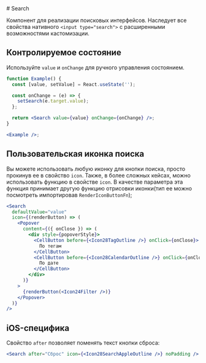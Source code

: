 <Overview>
# Search

Компонент для реализации поисковых интерфейсов. Наследует все свойства нативного `<input type="search">` с расширенными возможностями кастомизации.

</Overview>

## Контролируемое состояние

Используйте `value` и `onChange` для ручного управления состоянием.

```jsx
function Example() {
  const [value, setValue] = React.useState('');

  const onChange = (e) => {
    setSearch(e.target.value);
  };

  return <Search value={value} onChange={onChange} />;
}

<Example />;
```

## Пользовательская иконка поиска

Вы можете использовать любую иконку для кнопки поиска, просто прокинув ее в свойство `icon`. Также, в более сложных кейсах, можно использовать функцию в свойстве `icon`.
В качестве параметра эта функция принимает другую функцию отрисовки иконки(тип ее можно посмотреть импортировав `RenderIconButtonFn`);

```jsx
<Search
  defaultValue="value"
  icon={(renderButton) => (
    <Popover
      content={({ onClose }) => (
        <div style={popoverStyle}>
          <CellButton before={<Icon28TagOutline />} onClick={onClose}>
            По тегам
          </CellButton>
          <CellButton before={<Icon28CalendarOutline />} onClick={onClose}>
            По дате
          </CellButton>
        </div>
      )}
    >
      {renderButton(<Icon24Filter />)}
    </Popover>
  )}
/>
```

## iOS-специфика

Свойство `after` позволяет поменять текст кнопки сброса:

```jsx
<Search after="Сброс" icon={<Icon28SearchAppleOutline />} noPadding />
```
